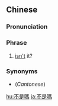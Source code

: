 {{also|不是吗}}
==Chinese==
{{zh-forms|s=不是吗|type=21}}

===Pronunciation===
{{zh-pron
|m=不shìma
|c=bat1 si6 maa3
|cat=ph
}}

===Phrase===
{{zh-phrase}}

# [[isn't]] it?

===Synonyms===
* (''Cantonese'') {{zh-l|唔係咩|tr=m4 hai6 me1}}

{{zh-cat|Elementary}}

[[hu:不是嗎]]
[[ja:不是嗎]]